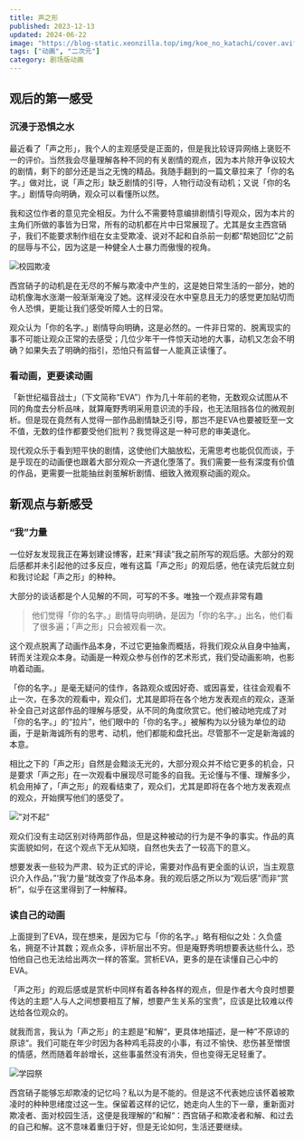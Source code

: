 ```yaml
---
title: 声之形
published: 2023-12-13
updated: 2024-06-22
image: "https://blog-static.xeonzilla.top/img/koe_no_katachi/cover.avif"
tags: ["动画", "二次元"]
category: 剧场版动画
---
```

## 观后的第一感受
### 沉浸于恐惧之水
最近看了「声之形」，我个人的主观感受是正面的，但是我比较讶异网络上褒贬不一的评价。当然我会尽量理解各种不同的有关剧情的观点，因为本片除开争议较大的剧情，剩下的部分还是当之无愧的精品。我随手翻到的一篇文章拉来了「你的名字。」做对比，说「声之形」缺乏剧情的引导，人物行动没有动机；又说「你的名字。」剧情导向明确，观众可以看懂所以然。

我和这位作者的意见完全相反。为什么不需要特意编排剧情引导观众，因为本片的主角们所做的事皆为日常，所有的动机都在片中日常展现了。尤其是女主西宫硝子，我们不能要求制作组在女主受欺凌、说对不起和自杀前一刻都“帮她回忆”之前的屈辱与不公，因为这是一种健全人士暴力而傲慢的视角。

![校园欺凌](https://blog-static.xeonzilla.top/img/koe_no_katachi/01.avif "校园欺凌")

西宫硝子的动机是在无尽的不解与欺凌中产生的，这是她日常生活的一部分，她的动机像海水涨潮一般渐渐淹没了她。这样浸没在水中窒息且无力的感觉更加贴切而令人恐惧，更能让我们感受听障人士的日常。

观众认为「你的名字。」剧情导向明确，这是必然的。一件非日常的、脱离现实的事不可能让观众正常的去感受；几位少年干一件惊天动地的大事，动机又怎会不明确？如果失去了明确的指引，恐怕只有监督一人能真正读懂了。

### 看动画，更要读动画
「新世纪福音战士」（下文简称“EVA”）作为几十年前的老物，无数观众试图从不同的角度去分析品味，就算庵野秀明采用意识流的手段，也无法阻挡各位的微观剖析。但是现在竟然有人觉得一部作品剧情缺乏引导，那岂不是EVA也要被贬至一文不值，无数的佳作都要受他们批判？我觉得这是一种可悲的审美退化。

现代观众乐于看到短平快的剧情，这使他们大脑放松，无需思考也能侃侃而谈，于是乎现在的动画便也跟着大部分观众一齐退化堕落了。我们需要一些有深度有价值的作品，更需要一批能抽丝剥茧解析剧情、细致入微观察动画的观众。

## 新观点与新感受
### “我”力量
一位好友发现我正在筹划建设博客，赶来“拜读”我之前所写的观后感。大部分的观后感都并未引起他的过多反应，唯有这篇「声之形」的观后感，他在读完后就立刻和我讨论起「声之形」的种种。

大部分的谈话都是个人见解的不同，可写的不多。唯独一个观点非常有趣
>他们觉得「你的名字。」剧情导向明确，是因为「你的名字。」出名，他们看了很多遍；「声之形」只会被观看一次。

这个观点脱离了动画作品本身，不过它更抽象而概括，将我们观众从自身中抽离，转而关注观众本身。动画是一种观众参与创作的艺术形式，我们受动画影响，也影响着动画。

「你的名字。」是毫无疑问的佳作，各路观众或因好奇、或因喜爱，往往会观看不止一次，在多次的观看中，观众们，尤其是即将在各个地方发表观点的观众，逐渐补全自己对这部作品的理解与感受，从不同的角度欣赏它。他们被动地完成了对「你的名字。」的“拉片”，他们眼中的「你的名字。」被解构为以分镜为单位的动画，于是新海诚所有的思考、动机，他们都能和盘托出。尽管那不一定是新海诚的本意。

相比之下的「声之形」自然是会黯淡无光的，大部分观众并不给它更多的机会，只是要求「声之形」在一次观看中展现尽可能多的自我。无论懂与不懂、理解多少，机会用掉了，「声之形」的观看结束了，观众们，尤其是即将在各个地方发表观点的观众，开始撰写他们的感受了。

![”对不起“](https://blog-static.xeonzilla.top/img/koe_no_katachi/02.avif "”对不起“")

观众们没有主动区别对待两部作品，但是这种被动的行为是不争的事实。作品的真实面貌如何，在这个观点下无从知晓，自然也失去了一较高下的意义。

想要发表一些较为严肃、较为正式的评论，需要对作品有更全面的认识，当主观意识介入作品，”‘我’力量“就改变了作品本身。我的观后感之所以为“观后感”而非“赏析”，似乎在这里得到了一种解释。

### 读自己的动画
上面提到了EVA，现在想来，是因为它与「你的名字。」略有相似之处：久负盛名，拥趸不计其数；观点众多，评析层出不穷。但是庵野秀明想要表达些什么，恐怕他自己也无法给出两次一样的答案。赏析EVA，更多的是在读懂自己心中的EVA。

「声之形」的观后感或是赏析中同样有着各种各样的观点，但是作者大今良时想要传达的主题“人与人之间想要相互了解，想要产生关系的宝贵”，应该是比较难以传达给各位观众的。

就我而言，我认为「声之形」的主题是”和解“，更具体地描述，是一种”不原谅的原谅“。我们可能在年少时因为各种鸡毛蒜皮的小事，有过不愉快、悲伤甚至憎恨的情感，然而随着年龄增长，这些事虽然没有消失，但也变得无足轻重了。

![学园祭](https://blog-static.xeonzilla.top/img/koe_no_katachi/03.avif "学园祭")

西宫硝子能够忘却欺凌的记忆吗？私以为是不能的。但是这不代表她应该怀着被欺凌时的种种思绪度过这一生。保留着这样的记忆，她走向人生的下一章，重新面对欺凌者、面对校园生活，这便是我理解的”和解“：西宫硝子和欺凌者和解、和过去的自己和解。这不意味着重归于好，但是无论如何，生活还要继续。

